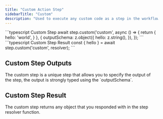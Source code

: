```yaml
---
title: "Custom Action Step"
sidebarTitle: "Custom"
description: "Used to execute any custom code as a step in the workflow."
---
```


<RequestExample>
    ```typescript Custom Step
    await step.custom('custom', async () => {
        return {
            hello: 'world',
        }
    }, {
        outputSchema: z.object({
            hello: z.string(),
        }),
    });
    ```
</RequestExample>

<ResponseExample>
  ```typescript Custom Step Result 
  const { hello } = await step.custom('custom', resolver);
  ```
</ResponseExample>

## Custom Step Outputs

<ParamField path="object" type="object" required>
  The custom step is a unique step that allows you to specify the output of the
  step, the output is strongly typed using the `outputSchema`.
</ParamField>

## Custom Step Result

<ParamField path="object" type="object">
  The custom step returns any object that you responded with in the step
  resolver function.
</ParamField>
